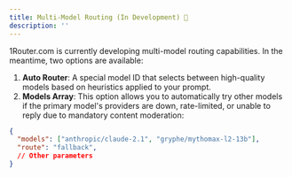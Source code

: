 ```yaml
---
title: Multi-Model Routing (In Development) 👀
description: ''
---
```


1Router.com is currently developing multi-model routing capabilities. In the meantime, two options are available:

1. **Auto Router**: A special model ID that selects between high-quality models based on heuristics applied to your prompt.
2. **Models Array**: This option allows you to automatically try other models if the primary model's providers are down, rate-limited, or unable to reply due to mandatory content moderation:

```json
{
  "models": ["anthropic/claude-2.1", "gryphe/mythomax-l2-13b"],
  "route": "fallback",
  // Other parameters
}
